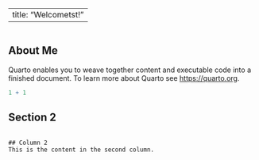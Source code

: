 

---
title: "Welcometst!"
---
<div class="row">
  <div class="column">
## About Me

Quarto enables you to weave together content and executable code into a finished document. To learn more about Quarto see <https://quarto.org>.

```r
1 + 1
```

## Section 2

</div>

  <div class="column">
    ## Column 2
    This is the content in the second column.
  </div>
</div>